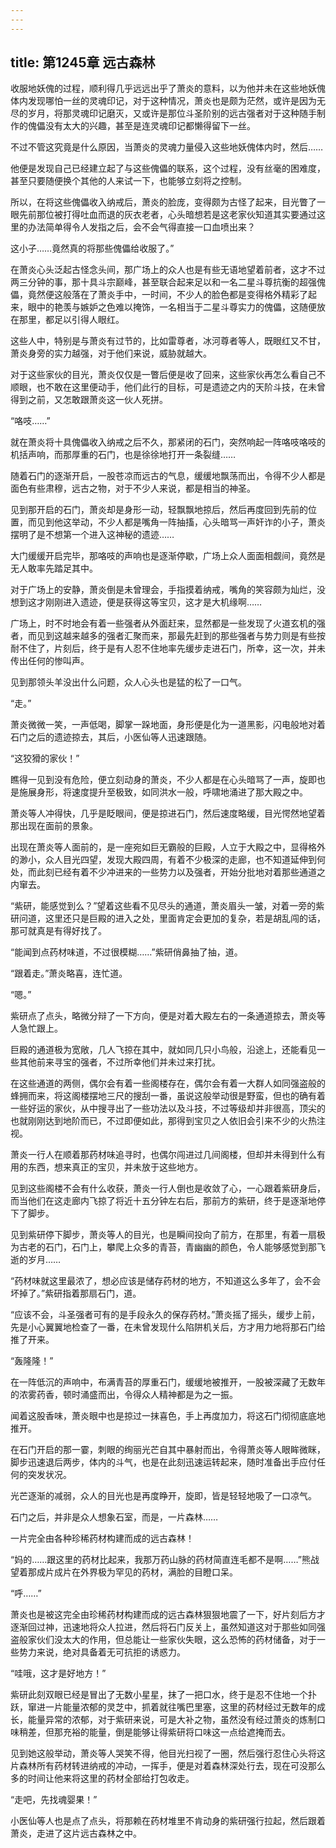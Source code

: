 ```yaml
---
---
---
```

title: 第1245章 远古森林
---



收服地妖傀的过程，顺利得几乎远远出乎了萧炎的意料，以为他并未在这些地妖傀体内发现哪怕一丝的灵魂印记，对于这种情况，萧炎也是颇为茫然，或许是因为无尽的岁月，将那灵魂印记磨灭，又或许是那位斗圣阶别的远古强者对于这种随手制作的傀儡没有太大的兴趣，甚至是连灵魂印记都懒得留下一丝。

不过不管这究竟是什么原因，当萧炎的灵魂力量侵入这些地妖傀体内时，然后……

他便是发现自己已经建立起了与这些傀儡的联系，这个过程，没有丝毫的困难度，甚至只要随便换个其他的人来试一下，也能够立刻将之控制。

所以，在将这些傀儡收入纳戒后，萧炎的脸庞，变得颇为古怪了起来，目光瞥了一眼先前那位被打得吐血而退的灰衣老者，心头暗想若是这老家伙知道其实要通过这里的办法简单得令人发指之后，会不会气得直接一口血喷出来？

这小子……竟然真的将那些傀儡给收服了。”

在萧炎心头泛起古怪念头间，那广场上的众人也是有些无语地望着前者，这才不过两三分钟的事，那十具斗宗巅峰，甚至联合起来足以和一名二星斗尊抗衡的超强傀儡，竟然便这般落在了萧炎手中，一时间，不少人的脸色都是变得格外精彩了起来，眼中的艳羡与嫉妒之色难以掩饰，一名相当于二星斗尊实力的傀儡，这随便放在那里，都足以引得人眼红。

这些人中，特别是与萧炎有过节的，比如雷尊者，冰河尊者等人，既眼红又不甘，萧炎身旁的实力越强，对于他们来说，威胁就越大。

对于这些家伙的目光，萧炎仅仅是一瞥后便是收了回来，这些家伙再怎么看自己不顺眼，也不敢在这里便动手，他们此行的目标，可是遗迹之内的天阶斗技，在未曾得到之前，又怎敢跟萧炎这一伙人死拼。

“咯吱……”

就在萧炎将十具傀儡收入纳戒之后不久，那紧闭的石门，突然响起一阵咯吱咯吱的机括声响，而那厚重的石门，也是徐徐地打开一条裂缝……

随着石门的逐渐开启，一股苍凉而远古的气息，缓缓地飘荡而出，令得不少人都是面色有些肃穆，远古之物，对于不少人来说，都是相当的神圣。

见到那开启的石门，萧炎却是身形一动，轻飘飘地掠后，然后再度回到先前的位置，而见到他这举动，不少人都是嘴角一阵抽搐，心头暗骂一声奸诈的小子，萧炎摆明了是不想第一个进入这神秘的遗迹……

大门缓缓开启完毕，那咯吱的声响也是逐渐停歇，广场上众人面面相觑间，竟然是无人敢率先踏足其中。

对于广场上的安静，萧炎倒是未曾理会，手指摸着纳戒，嘴角的笑容颇为灿烂，没想到这才刚刚进入遗迹，便是获得这等宝贝，这才是大机缘啊……

广场上，时不时地会有着一些强者从外面赶来，显然都是一些发现了火道玄机的强者，而见到这越来越多的强者汇聚而来，那最先赶到的那些强者与势力则是有些按耐不住了，片刻后，终于是有人忍不住地率先缓步走进石门，所幸，这一次，并未传出任何的惨叫声。

见到那领头羊没出什么问题，众人心头也是猛的松了一口气。

“走。”

萧炎微微一笑，一声低喝，脚掌一跺地面，身形便是化为一道黑影，闪电般地对着石门之后的遗迹掠去，其后，小医仙等人迅速跟随。

“这狡猾的家伙！”

瞧得一见到没有危险，便立刻动身的萧炎，不少人都是在心头暗骂了一声，旋即也是施展身形，将速度提升至极致，如同洪水一般，呼啸地涌进了那大殿之中。

萧炎等人冲得快，几乎是眨眼间，便是掠进石门，然后速度略缓，目光愕然地望着那出现在面前的景象。

出现在萧炎等人面前的，是一座宛如巨无霸般的巨殿，人立于大殿之中，显得格外的渺小，众人目光四望，发现大殿四周，有着不少极深的走廊，也不知道延伸到何处，而此刻已经有着不少冲进来的一些势力以及强者，开始分批地对着那些通道之内窜去。

“紫研，能感觉到么？”望着这些看不见尽头的通道，萧炎眉头一皱，对着一旁的紫研问道，这里还只是巨殿的进入之处，里面肯定会更加的复杂，若是胡乱闯的话，那可就真是有得好找了。

“能闻到点药材味道，不过很模糊……”紫研俏鼻抽了抽，道。

“跟着走。”萧炎略喜，连忙道。

“嗯。”

紫研点了点头，略微分辩了一下方向，便是对着大殿左右的一条通道掠去，萧炎等人急忙跟上。

巨殿的通道极为宽敞，几人飞掠在其中，就如同几只小鸟般，沿途上，还能看见一些其他前来寻宝的强者，不过所幸他们并未过来打扰。

在这些通道的两侧，偶尔会有着一些阁楼存在，偶尔会有着一大群人如同强盗般的蜂拥而来，将这阁楼摆地三尺的搜刮一番，虽说这般举动很是野蛮，但也的确有着一些好运的家伙，从中搜寻出了一些功法以及斗技，不过等级却并非很高，顶尖的也就刚刚达到地阶而已，不过即便如此，那得到宝贝之人依旧会引来不少的火热注视。

萧炎一行人在顺着那药材味追寻时，也偶尔闯进过几间阁楼，但却并未得到什么有用的东西，想来真正的宝贝，并未放于这些地方。

见到这些阁楼不会有什么收获，萧炎一行人倒也是收敛了心，一心跟着紫研身后，而当他们在这走廊内飞掠了将近十五分钟左右后，那前方的紫研，终于是逐渐地停下了脚步。

见到紫研停下脚步，萧炎等人的目光，也是瞬间投向了前方，在那里，有着一扇极为古老的石门，石门上，攀爬上众多的青苔，青幽幽的颜色，令人能够感觉到那飞逝的岁月……

“药材味就这里最浓了，想必应该是储存药材的地方，不知道这么多年了，会不会坏掉了。”紫研指着那扇石门，道。

“应该不会，斗圣强者可有的是手段永久的保存药材。”萧炎摇了摇头，缓步上前，先是小心翼翼地检查了一番，在未曾发现什么陷阱机关后，方才用力地将那石门给推了开来。

“轰隆隆！”

在一阵低沉的声响中，布满青苔的厚重石门，缓缓地被推开，一股被深藏了无数年的浓雾药香，顿时涌盛而出，令得众人精神都是为之一振。

闻着这股香味，萧炎眼中也是掠过一抹喜色，手上再度加力，将这石门彻彻底底地推开。

在石门开启的那一霎，刺眼的绚丽光芒自其中暴射而出，令得萧炎等人眼眸微眯，脚步迅速退后两步，体内的斗气，也是在此刻迅速运转起来，随时准备出手应付任何的突发状况。

光芒逐渐的减弱，众人的目光也是再度睁开，旋即，皆是轻轻地吸了一口凉气。

石门之后，并非是众人想象石室，而是，一片森林……

一片完全由各种珍稀药材构建而成的远古森林！

“妈的……跟这里的药材比起来，我那万药山脉的药材简直连毛都不是啊……”熊战望着那成片成片在外界极为罕见的药材，满脸的目瞪口呆。

“呼……”

萧炎也是被这完全由珍稀药材构建而成的远古森林狠狠地震了一下，好片刻后方才逐渐回过神，迅速地将众人拉进，然后将石门反关上，虽然知道这对于那些如同强盗般家伙们没太大的作用，但总能让一些家伙失眼，这么恐怖的药材储备，对于一些势力来说，绝对具备着无可抗拒的诱惑力。

“哇哦，这才是好地方！”

紫研此刻双眼已经是冒出了无数小星星，抹了一把口水，终于是忍不住地一个扑跃，窜进一片能量浓郁的灵芝中，抓着就往嘴巴里塞，这里的药材经过无数年的成长，能量异常的浓郁，对于紫研来说，可是大补之物，虽然没有经过萧炎的炼制口味稍差，但那充裕的能量，倒是能够让得紫研将口味这一点给遮掩而去。

见到她这般举动，萧炎等人哭笑不得，他目光扫视了一圈，然后强行忍住心头将这片森林所有药材转进纳戒的冲动，一挥手，便是对着森林深处行去，现在可没那么多的时间让他来将这里的药材全部给打包收走。

“走吧，先找魂婴果！”

小医仙等人也是点了点头，将那赖在药材堆里不肯动身的紫研强行拉起，然后跟着萧炎，走进了这片远古森林之中。